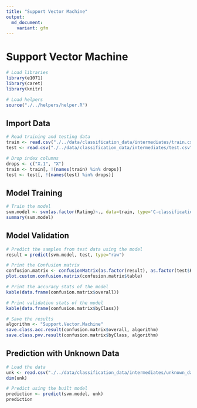 ```yaml
---
title: "Support Vector Machine"
output:
  md_document:
    variant: gfm
---
```


# Support Vector Machine

```r
# Load libraries
library(e1071)
library(caret)
library(knitr)

# Load helpers
source("./../helpers/helper.R")
```

## Import Data

```r
# Read training and testing data
train <- read.csv("./../data/classification_data/intermediates/train.csv")
test <- read.csv("./../data/classification_data/intermediates/test.csv")

# Drop index columns
drops <- c("X.1", "X")
train <- train[, !(names(train) %in% drops)]
test <- test[, !(names(test) %in% drops)]
```

## Model Training

```r
# Train the model
svm.model <- svm(as.factor(Rating)~., data=train, type='C-classification')
summary(svm.model)
```

## Model Validation

```r
# Predict the samples from test data using the model
result = predict(svm.model, test, type="raw")

# Print the Confusion matrix
confusion.matrix <- confusionMatrix(as.factor(result), as.factor(test$Rating))
plot.custom.confusion.matrix(confusion.matrix$table)
```

```r
# Print the accuracy stats of the model
kable(data.frame(confusion.matrix$overall))
```

```r
# Print validation stats of the model
kable(data.frame(confusion.matrix$byClass))
```

```r
# Save the results
algorithm <- "Support.Vector.Machine"
save.class.acc.result(confusion.matrix$overall, algorithm)
save.class.pvv.result(confusion.matrix$byClass, algorithm)
```

## Prediction with Unknown Data

```r
# Load the data
unk <- read.csv("./../data/classification_data/intermediates/unknown_data.csv")
dim(unk)

# Predict using the built model
prediction <- predict(svm.model, unk)
prediction
```
